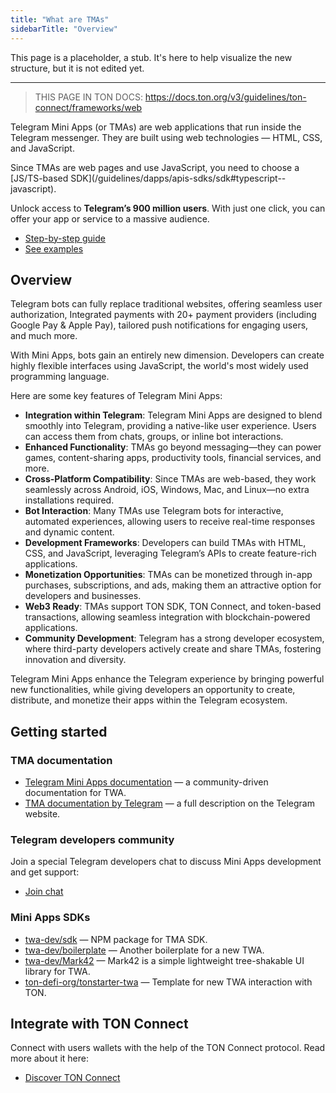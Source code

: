 ```yaml
---
title: "What are TMAs"
sidebarTitle: "Overview"
---
```


This page is a placeholder, a stub. It's here to help visualize the new structure, but it is not edited yet.

---

> THIS PAGE IN TON DOCS: https://docs.ton.org/v3/guidelines/ton-connect/frameworks/web

Telegram Mini Apps (or TMAs) are web applications that run inside the Telegram messenger. They are built using web technologies — HTML, CSS, and JavaScript.

<Tip>
Since TMAs are web pages and use JavaScript, you need to choose a [JS/TS-based SDK](/guidelines/dapps/apis-sdks/sdk#typescript--javascript).
</Tip>

Unlock access to **Telegram’s 900 million users**. With just one click, you can offer your app or service to a massive audience.

- [Step-by-step guide](https://docs.ton.org/v3/guidelines/dapps/tma/tutorials/step-by-step-guide)
- [See examples](https://docs.ton.org/v3/guidelines/dapps/tma/tutorials/app-examples)

## Overview

Telegram bots can fully replace traditional websites, offering seamless user authorization, Integrated payments with 20+ payment providers (including Google Pay & Apple Pay), tailored push notifications for engaging users, and much more.

With Mini Apps, bots gain an entirely new dimension. Developers can create highly flexible interfaces using JavaScript, the world's most widely used programming language.

Here are some key features of Telegram Mini Apps:

- **Integration within Telegram**: Telegram Mini Apps are designed to blend smoothly into Telegram, providing a native-like user experience. Users can access them from chats, groups, or inline bot interactions.
- **Enhanced Functionality**: TMAs go beyond messaging—they can power games, content-sharing apps, productivity tools, financial services, and more.
- **Cross-Platform Compatibility**: Since TMAs are web-based, they work seamlessly across Android, iOS, Windows, Mac, and Linux—no extra installations required.
- **Bot Interaction**: Many TMAs use Telegram bots for interactive, automated experiences, allowing users to receive real-time responses and dynamic content.
- **Development Frameworks**: Developers can build TMAs with HTML, CSS, and JavaScript, leveraging Telegram’s APIs to create feature-rich applications.
- **Monetization Opportunities**: TMAs can be monetized through in-app purchases, subscriptions, and ads, making them an attractive option for developers and businesses.
- **Web3 Ready**: TMAs support TON SDK, TON Connect, and token-based transactions, allowing seamless integration with blockchain-powered applications.
- **Community Development**: Telegram has a strong developer ecosystem, where third-party developers actively create and share TMAs, fostering innovation and diversity.

Telegram Mini Apps enhance the Telegram experience by bringing powerful new functionalities, while giving developers an opportunity to create, distribute, and monetize their apps within the Telegram ecosystem.

## Getting started

### TMA documentation

- [Telegram Mini Apps documentation](https://docs.telegram-mini-apps.com) — a community-driven documentation for TWA.
- [TMA documentation by Telegram](https://core.telegram.org/bots/webapps) — a full description on the Telegram website.

### Telegram developers community

Join a special Telegram developers chat to discuss Mini Apps development and get support:

- [Join chat](https://t.me/+1mQMqTopB1FkNjIy)

### Mini Apps SDKs

- [twa-dev/sdk](https://github.com/twa-dev/sdk) — NPM package for TMA SDK.
- [twa-dev/boilerplate](https://github.com/twa-dev/Boilerplate) — Another boilerplate for a new TWA.
- [twa-dev/Mark42](https://github.com/twa-dev/Mark42) — Mark42 is a simple lightweight tree-shakable UI library for TWA.
- [ton-defi-org/tonstarter-twa](https://github.com/ton-defi-org/tonstarter-twa) — Template for new TWA interaction with TON.

## Integrate with TON Connect

Connect with users wallets with the help of the TON Connect protocol. Read more about it here:

- [Discover TON Connect](/ton-connect-overview)
